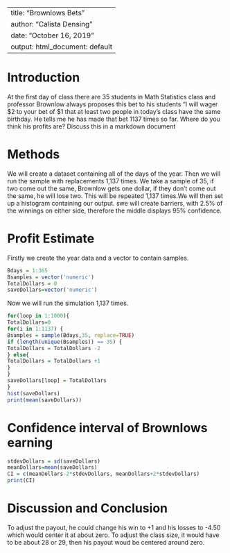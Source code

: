 ---
title: "Brownlows Bets"
author: "Calista Densing"
date: "October 16, 2019"
output: html_document: default
 ---

<!-- We recommend you use git branches -- create a separate branch for each major section i.e. Introduction, Methods, Results, Inferential Results, and Discussion and Conclusions - leave the YAML block untouched until the final merge where you put in your own name !-->

# Introduction

<!--In this section you explain what you are trying to show.  Where did the data come from?  What is the research or other question you are trying to answer?!-->

 At the first day of class there are 35 students in Math Statistics class and professor Brownlow always proposes this bet to his students "I will wager $2 to your bet of $1 that at least two people in today's class have  the same birthday.  He tells me he has made that bet 1137 times so far. Where do you think his profits are? Discuss this in a markdown document

# Methods

<!--Decide on your methods:  In this section explain the approach you will take to attack the issue --- how will you decide on a likely estimate of professor Brownlow's earnings or losses after 1137 bets. Also explain how you construct a 95% confidence interval about your estimate of his winnings !-->
We will create a dataset containing all of the days of the year. Then we will run the sample with replacements 1,137 times. We take a sample of 35, if two come out the same, Brownlow gets one dollar, if they don't come out the same, he will lose two. This will be repeated 1,137 times.We will then set up a histogram containing our output. swe will create barriers, with 2.5% of the winnings on either side, therefore the middle displays 95% confidence.

# Profit Estimate

<!--Explain and display the results of your method of coming up with the estimate of professor Brownlows betting!-->
Firstly we create the year data and a vector to contain samples.
```{r}
Bdays = 1:365
Bsamples = vector('numeric')
TotalDollars = 0
saveDollars=vector('numeric')
```
Now we will run the simulation 1,137 times.
```{r}
for(loop in 1:1000){
TotalDollars=0
for(i in 1:1137) {
Bsamples = sample(Bdays,35, replace=TRUE)
if (length(unique(Bsamples)) == 35) {
TotalDollars = TotalDollars -2
} else{
TotalDollars = TotalDollars +1
}
}
saveDollars[loop] = TotalDollars
}
hist(saveDollars)
print(mean(saveDollars))

```


# Confidence interval of Brownlows earning

<!--Explain and display your method of coming up with a 95% confidence interval of  professor Brownlows-->
```{r}
stdevDollars = sd(saveDollars)
meanDollars=mean(saveDollars)
CI = c(meanDollars-2*stdevDollars, meanDollars+2*stdevDollars)
print(CI)
```


# Discussion and Conclusion

<!--Discussion and conclusion here.  If professor Brownlow is consistantly making or losing money how could he change his payout so that his profits center on zero?  Also discuss what size his class should be in order to have his current scheme balance at zero profit.!-->
To adjust the payout, he could change his win to +1 and his losses to -4.50 which would center it at about zero. To adjust the class size, it would have to be about 28 or 29, then his payout woud be centered around zero.